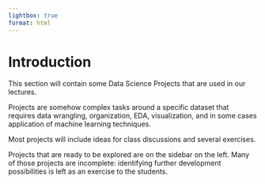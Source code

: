 ```yaml
---
lightbox: true
format: html
---
```


# Introduction

This section will contain some Data Science Projects that are used in our lectures.

Projects are somehow complex tasks around a specific dataset that requires data wrangling, organization, EDA, visualization, and in some cases application of machine learning techniques. 

Most projects will include ideas for class discussions and several exercises. 

Projects that are ready to be explored are on the sidebar on the left. Many of those projects are incomplete: identifying further development possibilities is left as an exercise to the students.




